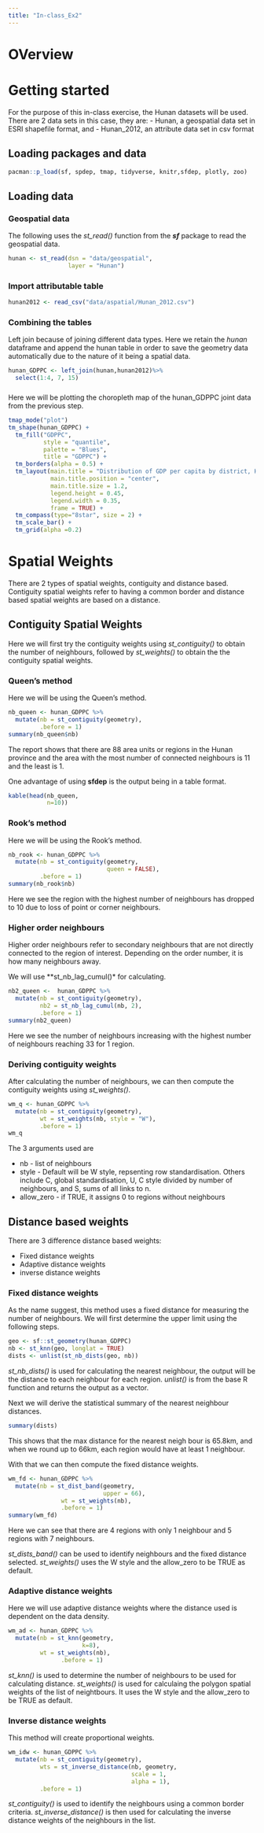 ```yaml
---
title: "In-class_Ex2"
---
```


# OVerview

# Getting started

For the purpose of this in-class exercise, the Hunan datasets will be used. There are 2 data sets in this case, they are: - Hunan, a geospatial data set in ESRI shapefile format, and - Hunan_2012, an attribute data set in csv format

## Loading packages and data

```r
pacman::p_load(sf, spdep, tmap, tidyverse, knitr,sfdep, plotly, zoo)
```

## Loading data

### Geospatial data

The following uses the *st_read()* function from the ***sf*** package to read the geospatial data.

```r
hunan <- st_read(dsn = "data/geospatial", 
                 layer = "Hunan")

```

### Import attributable table

```r
hunan2012 <- read_csv("data/aspatial/Hunan_2012.csv")
```

### Combining the tables

Left join because of joining different data types. Here we retain the *hunan* dataframe and append the hunan table in order to save the geometry data automatically due to the nature of it being a spatial data.

```r
hunan_GDPPC <- left_join(hunan,hunan2012)%>%
  select(1:4, 7, 15)
```

### 

Here we will be plotting the choropleth map of the hunan_GDPPC joint data from the previous step.

```r
tmap_mode("plot")
tm_shape(hunan_GDPPC) +
  tm_fill("GDPPC", 
          style = "quantile", 
          palette = "Blues",
          title = "GDPPC") +
  tm_borders(alpha = 0.5) +
  tm_layout(main.title = "Distribution of GDP per capita by district, Hunan Province",
            main.title.position = "center",
            main.title.size = 1.2,
            legend.height = 0.45, 
            legend.width = 0.35,
            frame = TRUE) +
  tm_compass(type="8star", size = 2) +
  tm_scale_bar() +
  tm_grid(alpha =0.2)
```

# Spatial Weights

There are 2 types of spatial weights, contiguity and distance based. Contiguity spatial weights refer to having a common border and distance based spatial weights are based on a distance.

## Contiguity Spatial Weights

Here we will first try the contiguity weights using *st_contiguity()* to obtain the number of neighbours, followed by *st_weights()* to obtain the the contiguity spatial weights.

### Queen's method

Here we will be using the Queen's method.

```r
nb_queen <- hunan_GDPPC %>% 
  mutate(nb = st_contiguity(geometry),
         .before = 1)
summary(nb_queen$nb)
```

The report shows that there are 88 area units or regions in the Hunan province and the area with the most number of connected neighbours is 11 and the least is 1.

One advantage of using **sfdep** is the output being in a table format.

```r
kable(head(nb_queen,
           n=10))
```

### Rook's method

Here we will be using the Rook's method.

```r
nb_rook <- hunan_GDPPC %>% 
  mutate(nb = st_contiguity(geometry,
                            queen = FALSE),
         .before = 1)
summary(nb_rook$nb)
```

Here we see the region with the highest number of neighbours has dropped to 10 due to loss of point or corner neighbours.

### Higher order neighbours

Higher order neighbours refer to secondary neighbours that are not directly connected to the region of interest. Depending on the order number, it is how many neighbours away.

We will use \*\*st_nb_lag_cumul()\* for calculating.

```r
nb2_queen <-  hunan_GDPPC %>% 
  mutate(nb = st_contiguity(geometry),
         nb2 = st_nb_lag_cumul(nb, 2),
         .before = 1)
summary(nb2_queen)
```

Here we see the number of neighbours increasing with the highest number of neighbours reaching 33 for 1 region.

### Deriving contiguity weights

After calculating the number of neighbours, we can then compute the contiguity weights using *st_weights()*.

```r
wm_q <- hunan_GDPPC %>% 
  mutate(nb = st_contiguity(geometry),
         wt = st_weights(nb, style = "W"),
         .before = 1)
wm_q
```

The 3 arguments used are

-   nb - list of neighbours
-   style - Default will be W style, repsenting row standardisation. Others include C, global standardisation, U, C style divided by number of neighbours, and S, sums of all links to n.
-   allow_zero - if TRUE, it assigns 0 to regions without neighbours

## Distance based weights

There are 3 difference distance based weights:

-   Fixed distance weights
-   Adaptive distance weights
-   inverse distance weights

### Fixed distance weights

As the name suggest, this method uses a fixed distance for measuring the number of neighbours. We will first determine the upper limit using the following steps.

```r
geo <- sf::st_geometry(hunan_GDPPC)
nb <- st_knn(geo, longlat = TRUE)
dists <- unlist(st_nb_dists(geo, nb))
```
*st_nb_dists()* is used for calculating the nearest neighbour, the output will be the distance to each neighbour for each region.
*unlist()* is from the base R function and returns the output as a vector.

Next we will derive the statistical summary of the nearest neighbour distances.
```r
summary(dists)
```

This shows that the max distance for the nearest neigh bour is 65.8km, and when we round up to 66km, each region would have at least 1 neighbour.

With that we can then compute the fixed distance weights.
```r
wm_fd <- hunan_GDPPC %>%
  mutate(nb = st_dist_band(geometry,
                           upper = 66),
               wt = st_weights(nb),
               .before = 1)
summary(wm_fd)

```
Here we can see that there are 4 regions with only 1 neighbour and 5 regions with 7 neighbours.

*st_dists_band()* can be used to identify neighbours and the fixed distance selected.
*st_weights()* uses the W style and the allow_zero to be TRUE as default.

### Adaptive distance weights
Here we will use adaptive distance weights where the distance used is dependent on the data density.

```r
wm_ad <- hunan_GDPPC %>% 
  mutate(nb = st_knn(geometry,
                     k=8),
         wt = st_weights(nb),
               .before = 1)
```
*st_knn()* is used to determine the number of neighbours to be used for calculating distance.
*st_weights()* is used for calculaing the polygon spatial weights of the list of neightbours. It uses the W style and the allow_zero to be TRUE as default.

### Inverse distance weights

This method will create proportional weights.

```r
wm_idw <- hunan_GDPPC %>%
  mutate(nb = st_contiguity(geometry),
         wts = st_inverse_distance(nb, geometry,
                                   scale = 1,
                                   alpha = 1),
         .before = 1)
```
*st_contiguity()* is used to identify the neighbours using a common border criteria.
*st_inverse_distance()* is then used for calculating the inverse distance weights of the neighbours in the list.

